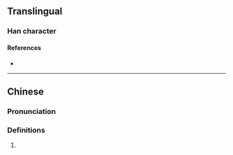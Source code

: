 {{character info/new}}
==Translingual==

===Han character===
{{Han char|rn=85|rad=水|as=13|sn=16|four=34191|canj=EDDF|ids=⿰氵禁}}

====References====
* {{Han ref|kx=0654.150|dkj=18436|hdz=31753.030|uh=6FBF|ud=28607|bh=E9FD|bd=59901}}

----

==Chinese==
{{zh-forms}}

===Pronunciation===
{{zh-pron
|m=qín
|c=kam4
|mc=y
|oc=y
|ma=
|cat=
}}

===Definitions===
{{zh-hanzi}}

# {{rfdef|lang=zh}}